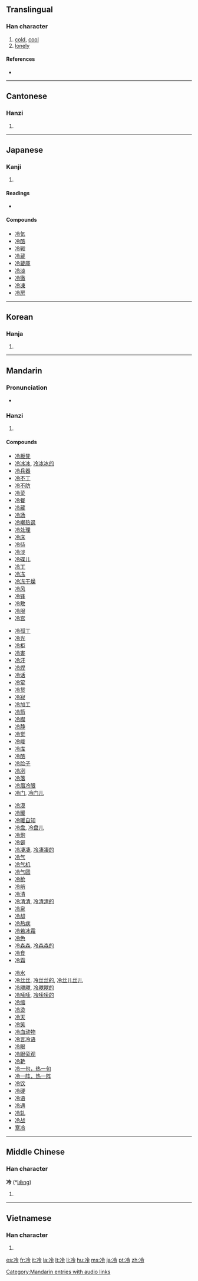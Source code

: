 {{also|冷}}
==Translingual==

===Han character===
{{Han char|rn=15|rad=冫|as=05|sn=7|four=3812<sub>7</sub>|canj=戈一人戈戈 (IMOII)}}

# [[cold]], [[cool]]
# [[lonely]]

====References====
* {{Han ref|kx=0132.010|dkj=01622|dj=0295.030|hdz=10296.050|uh=51B7|ud=20919|bh=A74E|bd=42830}}

----

==Cantonese==

===Hanzi===
{{yue-hanzi|jyut=|y=laang5}}

# {{defn|Cantonese|sort=冫05}}

----

==Japanese==

===Kanji===
{{ja-kanji|grade=4|rs=冫05}}

# {{defn|Japanese}}

====Readings====
* {{ja-readings|on=[[れい]] (rei)|kun=[[ひえる]] (hieru), [[つめたい]] (tsumetai), [[さめる]] (sameru)}}

====Compounds====
* [[冷気]]
* [[冷酷]]
* [[冷戦]]
* [[冷蔵]]
* [[冷蔵庫]]
* [[冷淡]]
* [[冷徹]]
* [[冷凍]]
* [[冷房]]

----

==Korean==

===Hanja===
{{ko-hanja|hangeul=랭>냉|rv=raeng>naeng|mr=raeng>naeng}}

# {{defn|Korean|sort=冫05}}

----

==Mandarin==

===Pronunciation===
* {{audio|zh-lěng.ogg|audio}}

===Hanzi===
{{cmn-hanzi|pin=[[lěng]] ([[leng3]])|wg=leng<sup>3</sup>}}

# {{defn|Mandarin|sort=冫05}}

====Compounds====
{{top4}}
* [[冷板凳]]
* [[冷冰冰]], [[冷冰冰的]]
* [[冷兵器]]
* [[冷不丁]]
* [[冷不防]]
* [[冷菜]]
* [[冷餐]]
* [[冷藏]]
* [[冷场]]
* [[冷嘲热讽]]
* [[冷处理]]
* [[冷床]]
* [[冷待]]
* [[冷淡]]
* [[冷碟儿]]
* [[冷丁]]
* [[冷冻]]
* [[冷冻干燥]]
* [[冷风]]
* [[冷锋]]
* [[冷敷]]
* [[冷服]]
* [[冷宫]]
{{mid4}}
* [[冷孤丁]]
* [[冷光]]
* [[冷柜]]
* [[冷害]]
* [[冷汗]]
* [[冷焊]]
* [[冷话]]
* [[冷荤]]
* [[冷货]]
* [[冷寂]]
* [[冷加工]]
* [[冷箭]]
* [[冷噤]]
* [[冷静]]
* [[冷觉]]
* [[冷峻]]
* [[冷库]]
* [[冷酷]]
* [[冷脸子]]
* [[冷冽]]
* [[冷落]]
* [[冷眉冷眼]]
* [[冷门]], [[冷门儿]]
{{mid4}}
* [[冷漠]]
* [[冷暖]]
* [[冷暖自知]]
* [[冷盘]], [[冷盘儿]]
* [[冷炮]]
* [[冷僻]]
* [[冷凄凄]], [[冷凄凄的]]
* [[冷气]]
* [[冷气机]]
* [[冷气团]]
* [[冷枪]]
* [[冷峭]]
* [[冷清]]
* [[冷清清]], [[冷清清的]]
* [[冷泉]]
* [[冷却]]
* [[冷热病]]
* [[冷若冰霜]]
* [[冷色]]
* [[冷森森]], [[冷森森的]]
* [[冷食]]
* [[冷霜]]
{{mid4}}
* [[冷水]]
* [[冷丝丝]], [[冷丝丝的]], [[冷丝儿丝儿]]
* [[冷飕飕]], [[冷飕飕的]]
* [[冷嗦嗦]], [[冷嗦嗦的]]
* [[冷缩]]
* [[冷烫]]
* [[冷天]]
* [[冷笑]]
* [[冷血动物]]
* [[冷言冷语]]
* [[冷眼]]
* [[冷眼旁观]]
* [[冷艳]]
* [[冷一句，热一句]]
* [[冷一阵，热一阵]]
* [[冷饮]]
* [[冷硬]]
* [[冷语]]
* [[冷遇]]
* [[冷轧]]
* [[冷战]]
* [[寒冷]]
{{bottom}}

[[Category:Mandarin entries with audio links]]

----

==Middle Chinese==

===Han character===
'''冷''' (*[[læ̌ng]])<!--asterisk indicates that this is a reconstructed pronunciation-->

# {{defn|Middle Chinese|sort=冫05}}

----

==Vietnamese==

===Han character===
{{vi-hantu|[[lãnh]], [[lạnh]], [[lênh]], [[liểng]], [[linh]], [[rãnh]], [[lành]], [[lảnh]], [[rảnh]]|rs=冫05}}

# {{defn|Vietnamese|sort=冫05}}

[[es:冷]]
[[fr:冷]]
[[it:冷]]
[[la:冷]]
[[lt:冷]]
[[li:冷]]
[[hu:冷]]
[[ms:冷]]
[[ja:冷]]
[[pt:冷]]
[[zh:冷]]